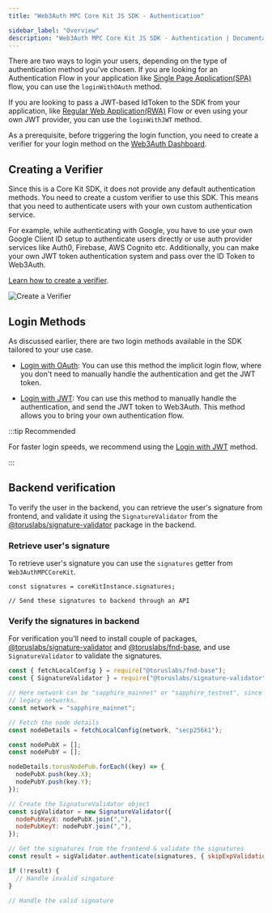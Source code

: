 ```yaml
---
title: "Web3Auth MPC Core Kit JS SDK - Authentication"

sidebar_label: "Overview"
description: "Web3Auth MPC Core Kit JS SDK - Authentication | Documentation - Web3Auth"
---
```



There are two ways to login your users, depending on the type of authentication method you've
chosen. If you are looking for an Authentication Flow in your application like
[Single Page Application(SPA)](https://www.oauth.com/oauth2-servers/single-page-apps/) flow, you can
use the `loginWithOAuth` method.

If you are looking to pass a JWT-based IdToken to the SDK from your application, like
[Regular Web Application(RWA)](https://www.oauth.com/oauth2-servers/server-side-apps/) Flow or even
using your own JWT provider, you can use the `loginWithJWT` method.

As a prerequisite, before triggering the login function, you need to create a verifier for your
login method on the [Web3Auth Dashboard](https://dashboard.web3auth.io).

## Creating a Verifier

Since this is a Core Kit SDK, it does not provide any default authentication methods. You need to
create a custom verifier to use this SDK. This means that you need to authenticate users with your
own custom authentication service.

For example, while authenticating with Google, you have to use your own Google Client ID setup to
authenticate users directly or use auth provider services like Auth0, Firebase, AWS Cognito etc.
Additionally, you can make your own JWT token authentication system and pass over the ID Token to
Web3Auth.

[Learn how to create a verifier](/auth-provider-setup/verifiers).

![Create a Verifier](/images/dashboard/create-verifier.gif)

## Login Methods

As discussed earlier, there are two login methods available in the SDK tailored to your use case.

- [Login with OAuth](/sdk/mpc-core-kit/mpc-core-kit-js/authentication/login-oauth): You can use this
  method the implicit login flow, where you don't need to manually handle the authentication and get
  the JWT token.

- [Login with JWT](/sdk/mpc-core-kit/mpc-core-kit-js/authentication/login-jwt): You can use this
  method to manually handle the authentication, and send the JWT token to Web3Auth. This method
  allows you to bring your own authentication flow.

:::tip Recommended

For faster login speeds, we recommend using the
[Login with JWT](/sdk/mpc-core-kit/mpc-core-kit-js/authentication/login-jwt) method.

:::

## Backend verification

To verify the user in the backend, you can retrieve the user's signature from frontend, and validate
it using the `SignatureValidator` from the
[@toruslabs/signature-validator](https://www.npmjs.com/package/@toruslabs/signature-validator)
package in the backend.

### Retrieve user's signature

To retrieve user's signature you can use the `signatures` getter from `Web3AuthMPCCoreKit`.

```tsx
const signatures = coreKitInstance.signatures;

// Send these signatures to backend through an API
```

### Verify the signatures in backend

For verification you'll need to install couple of packages,
[@toruslabs/signature-validator](https://www.npmjs.com/package/@toruslabs/signature-validator) and
[@toruslabs/fnd-base](https://www.npmjs.com/package/@toruslabs/fnd-base), and use
`SignatureValidator` to validate the signatures.

```js
const { fetchLocalConfig } = require("@toruslabs/fnd-base");
const { SignatureValidator } = require("@toruslabs/signature-validator");

// Here network can be "sapphire_mainnet" or "sapphire_testnet", since MPC doesn't support
// legacy networks.
const network = "sapphire_mainnet";

// Fetch the node details
const nodeDetails = fetchLocalConfig(network, "secp256k1");

const nodePubX = [];
const nodePubY = [];

nodeDetails.torusNodePub.forEach((key) => {
  nodePubX.push(key.X);
  nodePubY.push(key.Y);
});

// Create the SignatureValidator object
const sigValidator = new SignatureValidator({
  nodePubKeyX: nodePubX.join(","),
  nodePubKeyY: nodePubY.join(","),
});

// Get the signatures from the frontend & validate the signatures
const result = sigValidator.authenticate(signatures, { skipExpValidation: false });

if (!result) {
  // Handle invalid singature
}

// Handle the valid signature
```
